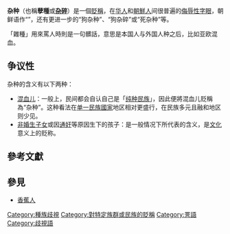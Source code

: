 {{not|雜交種}}
'''杂种'''（也稱'''孽種'''或'''[[杂碎|杂碎]]'''）是一個[[貶稱|貶稱]]，在[[华人|华人]]和[[朝鮮人|朝鮮人]]间很普遍的[[髒話|侮辱性字眼]]，朝鲜语作“{{lang|ko|잡종}}”，还有更进一步的“狗杂种”、“狗杂碎”或“死杂种”等。

「雜種」用來罵人時則是一句髒話，意思是本国人与外国人种之后，比如亚欧混血。

==争议性==
杂种的含义有以下两种：
*[[混血儿|混血儿]]：一般上，民间都会自认自己是「[[原生論|纯种民族]]」，因此便將混血儿贬稱為“杂种”。这种看法在[[单一民族國家|单一民族國家]]地区相对更盛行，在民族多元且融和地区则少见。
*[[非婚生子女|非婚生子女]]或因[[通奸|通奸]]等原因生下的孩子：是一般情况下所代表的含义，是[[文化|文化]]意义上的贬称。

== 參考文獻 ==
{{Reflist}}

==參見==
*[[香蕉人|香蕉人]]

[[Category:種族歧視|Category:種族歧視]]
[[Category:對特定族群或民族的貶稱|Category:對特定族群或民族的貶稱]]
[[Category:詈語|Category:詈語]]
[[Category:歧視語|Category:歧視語]]
